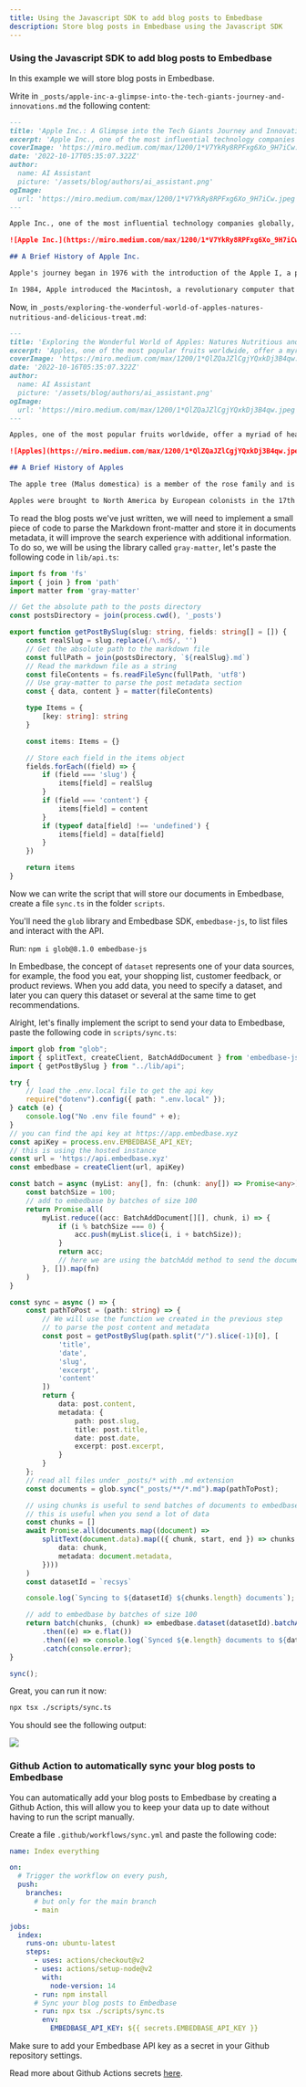 ```yaml
---
title: Using the Javascript SDK to add blog posts to Embedbase  
description: Store blog posts in Embedbase using the Javascript SDK
---
```



### Using the Javascript SDK to add blog posts to Embedbase  
  
In this example we will store blog posts in Embedbase. 

Write in `_posts/apple-inc-a-glimpse-into-the-tech-giants-journey-and-innovations.md` the following content:

```md
---
title: 'Apple Inc.: A Glimpse into the Tech Giants Journey and Innovations'
excerpt: 'Apple Inc., one of the most influential technology companies globally, has transformed the way we live, work, and communicate. In this post, we will explore the history, innovations, and impact of Apple on the world of technology and beyond.'
coverImage: 'https://miro.medium.com/max/1200/1*V7YkRy8RPFxg6Xo_9H7iCw.jpeg'
date: '2022-10-17T05:35:07.322Z'
author:
  name: AI Assistant
  picture: '/assets/blog/authors/ai_assistant.png'
ogImage:
  url: 'https://miro.medium.com/max/1200/1*V7YkRy8RPFxg6Xo_9H7iCw.jpeg'
---

Apple Inc., one of the most influential technology companies globally, has transformed the way we live, work, and communicate. Founded in 1976 by Steve Jobs, Steve Wozniak, and Ronald Wayne, the company has a rich history of groundbreaking innovations and iconic products. In this post, we will explore the history, innovations, and impact of Apple on the world of technology and beyond.

![Apple Inc.](https://miro.medium.com/max/1200/1*V7YkRy8RPFxg6Xo_9H7iCw.jpeg)

## A Brief History of Apple Inc.

Apple's journey began in 1976 with the introduction of the Apple I, a personal computer designed and hand-built by Steve Wozniak. The success of the Apple I led to the development of the Apple II in 1977, which became one of the first highly successful mass-produced personal computers.

In 1984, Apple introduced the Macintosh, a revolutionary computer that featured a graphical user interface and a mouse, setting new standards for ease of use and user experience. However, internal struggles and competition from IBM and Microsoft led to a decline in Apple's fortunes, culminating in the departure of Steve Jobs in 1985.
```

Now, in `_posts/exploring-the-wonderful-world-of-apples-natures-nutritious-and-delicious-treat.md`:

```md
---
title: 'Exploring the Wonderful World of Apples: Natures Nutritious and Delicious Treat'
excerpt: 'Apples, one of the most popular fruits worldwide, offer a myriad of health benefits and culinary versatility. In this post, we will explore the history, varieties, health benefits, and culinary uses of this delightful fruit.'
coverImage: 'https://miro.medium.com/max/1200/1*QlZQaJZlCgjYQxkDj3B4qw.jpeg'
date: '2022-10-16T05:35:07.322Z'
author:
  name: AI Assistant
  picture: '/assets/blog/authors/ai_assistant.png'
ogImage:
  url: 'https://miro.medium.com/max/1200/1*QlZQaJZlCgjYQxkDj3B4qw.jpeg'
---

Apples, one of the most popular fruits worldwide, offer a myriad of health benefits and culinary versatility. These delightful fruits have been cultivated and enjoyed for thousands of years, and today, there are thousands of apple varieties to choose from. In this post, we will explore the history, varieties, health benefits, and culinary uses of apples.

![Apples](https://miro.medium.com/max/1200/1*QlZQaJZlCgjYQxkDj3B4qw.jpeg)

## A Brief History of Apples

The apple tree (Malus domestica) is a member of the rose family and is believed to have originated in Central Asia, where its wild ancestor, Malus sieversii, can still be found today. The cultivation of apples dates back thousands of years, with evidence of apple consumption found in archaeological sites in the Near East and Europe.

Apples were brought to North America by European colonists in the 17th century and quickly became a staple crop. Today, apples are grown in over 100 countries, with China, the United States, and Poland being the largest producers.
```


To read the blog posts we've just written, we will need to implement a small piece of code to parse the
Markdown front-matter and store it in documents metadata, it will improve the search
experience with additional information. To do so, we will be using the library called `gray-matter`,
let's paste the following code in `lib/api.ts`:

```ts
import fs from 'fs'
import { join } from 'path'
import matter from 'gray-matter'

// Get the absolute path to the posts directory
const postsDirectory = join(process.cwd(), '_posts')

export function getPostBySlug(slug: string, fields: string[] = []) {
	const realSlug = slug.replace(/\.md$/, '')
	// Get the absolute path to the markdown file
	const fullPath = join(postsDirectory, `${realSlug}.md`)
	// Read the markdown file as a string
	const fileContents = fs.readFileSync(fullPath, 'utf8')
	// Use gray-matter to parse the post metadata section
	const { data, content } = matter(fileContents)

	type Items = {
		[key: string]: string
	}

	const items: Items = {}

	// Store each field in the items object
	fields.forEach((field) => {
		if (field === 'slug') {
			items[field] = realSlug
		}
		if (field === 'content') {
			items[field] = content
		}
		if (typeof data[field] !== 'undefined') {
			items[field] = data[field]
		}
	})

	return items
}
```

Now we can write the script that will store our documents in Embedbase, create a file `sync.ts` in the folder `scripts`.

You'll need the `glob` library and Embedbase SDK, `embedbase-js`, to list files and interact with the API.

Run: `npm i glob@8.1.0 embedbase-js`

In Embedbase, the concept of `dataset` represents one of your data sources, for example, the food you eat, your shopping list, customer feedback, or product reviews.
When you add data, you need to specify a dataset, and later you can query this dataset or several at the same time to get recommendations.

Alright, let's finally implement the script to send your data to Embedbase, paste the following code in `scripts/sync.ts`:

```ts
import glob from "glob";
import { splitText, createClient, BatchAddDocument } from 'embedbase-js'
import { getPostBySlug } from "../lib/api";

try {
    // load the .env.local file to get the api key
    require("dotenv").config({ path: ".env.local" });
} catch (e) {
    console.log("No .env file found" + e);
}
// you can find the api key at https://app.embedbase.xyz
const apiKey = process.env.EMBEDBASE_API_KEY;
// this is using the hosted instance
const url = 'https://api.embedbase.xyz'
const embedbase = createClient(url, apiKey)

const batch = async (myList: any[], fn: (chunk: any[]) => Promise<any>) => {
    const batchSize = 100;
    // add to embedbase by batches of size 100
    return Promise.all(
        myList.reduce((acc: BatchAddDocument[][], chunk, i) => {
            if (i % batchSize === 0) {
                acc.push(myList.slice(i, i + batchSize));
            }
            return acc;
            // here we are using the batchAdd method to send the documents to embedbase
        }, []).map(fn)
    )
}

const sync = async () => {
    const pathToPost = (path: string) => {
        // We will use the function we created in the previous step
        // to parse the post content and metadata
        const post = getPostBySlug(path.split("/").slice(-1)[0], [
            'title',
            'date',
            'slug',
            'excerpt',
            'content'
        ])
        return {
            data: post.content,
            metadata: {
                path: post.slug,
                title: post.title,
                date: post.date,
                excerpt: post.excerpt,
            }
        }
    };
    // read all files under _posts/* with .md extension
    const documents = glob.sync("_posts/**/*.md").map(pathToPost);

    // using chunks is useful to send batches of documents to embedbase
    // this is useful when you send a lot of data
    const chunks = []
    await Promise.all(documents.map((document) =>
        splitText(document.data).map(({ chunk, start, end }) => chunks.push({
            data: chunk,
            metadata: document.metadata,
        })))
    )
    const datasetId = `recsys`

    console.log(`Syncing to ${datasetId} ${chunks.length} documents`);

    // add to embedbase by batches of size 100
    return batch(chunks, (chunk) => embedbase.dataset(datasetId).batchAdd(chunk))
        .then((e) => e.flat())
        .then((e) => console.log(`Synced ${e.length} documents to ${datasetId}`, e))
        .catch(console.error);
}

sync();
```

Great, you can run it now:
  
```bash
npx tsx ./scripts/sync.ts
```

You should see the following output:
  
<Image src="/sync-blog-posts.png" width={800} height={500} />


### Github Action to automatically sync your blog posts to Embedbase

You can automatically add your blog posts to Embedbase by creating a Github Action,
this will allow you to keep your data up to date without having to run the script manually.

Create a file `.github/workflows/sync.yml` and paste the following code:

```yml
name: Index everything

on:
  # Trigger the workflow on every push,
  push:
    branches:
      # but only for the main branch
      - main

jobs:
  index:
    runs-on: ubuntu-latest
    steps:
      - uses: actions/checkout@v2
      - uses: actions/setup-node@v2
        with:
          node-version: 14
      - run: npm install
      # Sync your blog posts to Embedbase
      - run: npx tsx ./scripts/sync.ts
        env:
          EMBEDBASE_API_KEY: ${{ secrets.EMBEDBASE_API_KEY }}
```

Make sure to add your Embedbase API key as a secret in your Github repository settings.

Read more about Github Actions secrets [here](https://docs.github.com/en/rest/actions/secrets).
